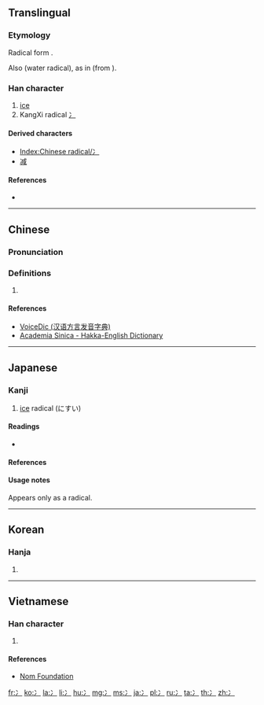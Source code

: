 {{also|氷|氵|疒}}
==Translingual==
{{stroke order|type=animate}}

===Etymology===
Radical form {{Han simp|仌}}.

Also {{Han simp|氵}} (water radical), as in {{m|mul|减}} (from {{m|mul|減}}).

===Han character===
{{Han char|rn=15|rad=冫|as=00|sn=2|four=|canj=IM}}

# [[ice]]
# KangXi radical [[Index:Chinese radical/冫|冫]]

====Derived characters====
* [[Index:Chinese radical/冫]]
* [[减]]<!-- As simplification -->

====References====
* {{Han ref|kx=0131.150|dkj=01607|dj=0294.110|hdz=10295.010|uh=51AB|ud=20907}}

----

==Chinese==
{{zh-forms}}

===Pronunciation===
{{zh-pron
|m=bīng
|c=bing1
|h=pfs=pen;gd=pen<sup>1</sup>;hpy=
|mn=peng
|w=
|mc=y
|oc=y
|ma=|ma2=
|cat=
}}

===Definitions===
{{zh-hanzi}}

# {{defn|Han|sort=冫00}}

====References====
* [http://cn.voicedic.com/ VoiceDic (汉语方言发音字典)]
* [http://minhakka.ling.sinica.edu.tw/bkg/hakyin/search.php?DETAIL=1&LIMIT=id=31035&dbname=su_tian_1&graph=2 Academia Sinica - Hakka-English Dictionary]

----

==Japanese==

===Kanji===
{{ja-kanji|grade=r|rs=冫00}}

# [[ice]] radical (にすい)

====Readings====
* {{ja-readings|on=[[ひょう]] (hyō)|kun=[[こおり]] (koori)}}

====References====
{{ja-kref
|jis=5152
|ku=4950
|shift=9971
|euc=D1D2
|freq=''radical''
|nelson=''not listed''
|newnelson=409
|halpern=1923
|kld=''not listed''
|heisig=''not listed''
|tuttle=2b0.1
}}

====Usage notes====
Appears only as a radical.

----

==Korean==

===Hanja===
{{ko-hanja|hangeul=빙|rv=bing|mr=ping|y=ping}}

# {{defn|lang=ko|sort=冫00}}

----

==Vietnamese==

===Han character===
{{vi-hantu|[[băng]]|rs=冫00}}

# {{defn|lang=vi|sort=冫00}}

====References====
* [http://nomfoundation.org/common/nom_details.php?codepoint=51ab Nom Foundation]

[[Category:CJKV radicals| ]]

[[fr:冫]]
[[ko:冫]]
[[la:冫]]
[[li:冫]]
[[hu:冫]]
[[mg:冫]]
[[ms:冫]]
[[ja:冫]]
[[pl:冫]]
[[ru:冫]]
[[ta:冫]]
[[th:冫]]
[[zh:冫]]